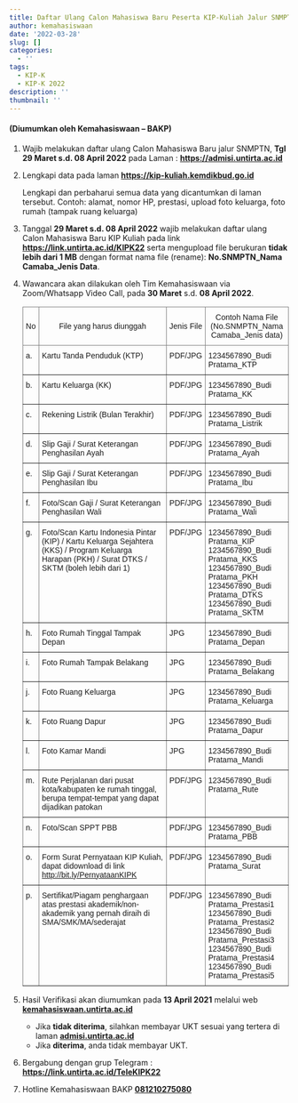 ```yaml
---
title: Daftar Ulang Calon Mahasiswa Baru Peserta KIP-Kuliah Jalur SNMPTN 2022
author: kemahasiswaan
date: '2022-03-28'
slug: []
categories:
  - ''
tags:
  - KIP-K
  - KIP-K 2022
description: ''
thumbnail: ''
---
```


#### (Diumumkan oleh Kemahasiswaan -- BAKP)

1.  Wajib melakukan daftar ulang Calon Mahasiswa Baru jalur SNMPTN, **Tgl 29 Maret s.d. 08 April 2022** pada Laman : [**https://admisi.untirta.ac.id**](https://admisi.untirta.ac.id){.uri target="_blank"}

2.  Lengkapi data pada laman [**https://kip-kuliah.kemdikbud.go.id**](https://kip-kuliah.kemdikbud.go.id){.uri target="_blank"}

    Lengkapi dan perbaharui semua data yang dicantumkan di laman tersebut. Contoh: alamat, nomor HP, prestasi, upload foto keluarga, foto rumah (tampak ruang keluarga)

3.  Tanggal **29 Maret s.d. 08 April 2022** wajib melakukan daftar ulang Calon Mahasiswa Baru KIP Kuliah pada link [**https://link.untirta.ac.id/KIPK22**](https://link.untirta.ac.id/KIPK22){target="_blank"} serta mengupload file berukuran **tidak lebih dari 1 MB** dengan format nama file (rename): **No.SNMPTN_Nama Camaba_Jenis Data**.

4.  Wawancara akan dilakukan oleh Tim Kemahasiswaan via Zoom/Whatsapp Video Call, pada **30 Maret** s.d. **08 April 2022**.

    ```{=html}
    <style type="text/css">
    .tg  {border-collapse:collapse;border-spacing:0;}
    .tg td{border-color:black;border-style:solid;border-width:1px;font-family:Arial, sans-serif;font-size:14px;
      overflow:hidden;padding:10px 5px;word-break:normal;}
    .tg th{border-color:black;border-style:solid;border-width:1px;font-family:Arial, sans-serif;font-size:14px;
      font-weight:normal;overflow:hidden;padding:10px 5px;word-break:normal;}
    .tg .tg-9wq8{border-color:inherit;text-align:center;vertical-align:middle}
    .tg .tg-0pky{border-color:inherit;text-align:left;vertical-align:top}
    </style>
    <table class="tg">
    <thead>
      <tr>
        <th class="tg-9wq8">No</th>
        <th class="tg-9wq8">File yang harus diunggah</th>
        <th class="tg-9wq8">Jenis File</th>
        <th class="tg-9wq8">Contoh Nama File<br>(No.SNMPTN_Nama Camaba_Jenis data)<br></th>
      </tr>
    </thead>
    <tbody>
      <tr>
        <td class="tg-0pky">a.</td>
        <td class="tg-0pky">Kartu Tanda Penduduk (KTP)   </td>
        <td class="tg-0pky">PDF/JPG   </td>
        <td class="tg-0pky">1234567890_Budi Pratama_KTP   </td>
      </tr>
      <tr>
        <td class="tg-0pky">b.</td>
        <td class="tg-0pky">Kartu Keluarga (KK)   </td>
        <td class="tg-0pky">PDF/JPG   </td>
        <td class="tg-0pky">1234567890_Budi Pratama_KK   </td>
      </tr>
      <tr>
        <td class="tg-0pky">c.</td>
        <td class="tg-0pky">Rekening Listrik (Bulan Terakhir)   </td>
        <td class="tg-0pky">PDF/JPG   </td>
        <td class="tg-0pky">1234567890_Budi Pratama_Listrik   </td>
      </tr>
      <tr>
        <td class="tg-0pky">d.</td>
        <td class="tg-0pky">Slip Gaji / Surat Keterangan Penghasilan Ayah   </td>
        <td class="tg-0pky">PDF/JPG   </td>
        <td class="tg-0pky">1234567890_Budi Pratama_Ayah   </td>
      </tr>
      <tr>
        <td class="tg-0pky">e.</td>
        <td class="tg-0pky">Slip Gaji / Surat Keterangan Penghasilan Ibu   </td>
        <td class="tg-0pky">PDF/JPG   </td>
        <td class="tg-0pky">1234567890_Budi Pratama_Ibu   </td>
      </tr>
      <tr>
        <td class="tg-0pky">f.</td>
        <td class="tg-0pky">Foto/Scan Gaji / Surat Keterangan Penghasilan Wali   </td>
        <td class="tg-0pky">PDF/JPG   </td>
        <td class="tg-0pky">1234567890_Budi Pratama_Wali   </td>
      </tr>
      <tr>
        <td class="tg-0pky">g.</td>
        <td class="tg-0pky">Foto/Scan Kartu Indonesia Pintar (KIP) / Kartu Keluarga Sejahtera (KKS) / Program Keluarga Harapan (PKH) / Surat DTKS / SKTM (boleh lebih dari 1)   </td>
        <td class="tg-0pky">PDF/JPG   </td>
        <td class="tg-0pky">1234567890_Budi Pratama_KIP<br>1234567890_Budi Pratama_KKS<br>1234567890_Budi Pratama_PKH<br>1234567890_Budi Pratama_DTKS<br>1234567890_Budi Pratama_SKTM   </td>
      </tr>
      <tr>
        <td class="tg-0pky">h.</td>
        <td class="tg-0pky">Foto Rumah Tinggal Tampak Depan   </td>
        <td class="tg-0pky">JPG   </td>
        <td class="tg-0pky">1234567890_Budi Pratama_Depan   </td>
      </tr>
      <tr>
        <td class="tg-0pky">i.</td>
        <td class="tg-0pky">Foto Rumah Tampak Belakang   </td>
        <td class="tg-0pky">JPG   </td>
        <td class="tg-0pky">1234567890_Budi Pratama_Belakang   </td>
      </tr>
      <tr>
        <td class="tg-0pky">j.</td>
        <td class="tg-0pky">Foto Ruang Keluarga   </td>
        <td class="tg-0pky">JPG   </td>
        <td class="tg-0pky">1234567890_Budi Pratama_Keluarga   </td>
      </tr>
      <tr>
        <td class="tg-0pky">k.</td>
        <td class="tg-0pky">Foto Ruang Dapur   </td>
        <td class="tg-0pky">JPG   </td>
        <td class="tg-0pky">1234567890_Budi Pratama_Dapur   </td>
      </tr>
      <tr>
        <td class="tg-0pky">l.</td>
        <td class="tg-0pky">Foto Kamar Mandi   </td>
        <td class="tg-0pky">JPG   </td>
        <td class="tg-0pky">1234567890_Budi Pratama_Mandi   </td>
      </tr>
      <tr>
        <td class="tg-0pky">m.</td>
        <td class="tg-0pky">Rute Perjalanan dari pusat kota/kabupaten ke rumah tinggal, berupa tempat-tempat yang dapat dijadikan patokan   </td>
        <td class="tg-0pky">PDF/JPG   </td>
        <td class="tg-0pky">1234567890_Budi Pratama_Rute   </td>
      </tr>
      <tr>
        <td class="tg-0pky">n.<br></td>
        <td class="tg-0pky">Foto/Scan SPPT PBB   </td>
        <td class="tg-0pky">PDF/JPG   </td>
        <td class="tg-0pky">1234567890_Budi Pratama_PBB</td>
      </tr>
      <tr>
        <td class="tg-0pky">o.</td>
        <td class="tg-0pky">Form Surat Pernyataan KIP Kuliah, dapat didownload di link <a href="http://bit.ly/PernyataanKIPK" target="_blank" rel="noopener noreferrer">http://bit.ly/PernyataanKIPK</a>    </td>
        <td class="tg-0pky">PDF/JPG   </td>
        <td class="tg-0pky">1234567890_Budi Pratama_Surat   </td>
      </tr>
      <tr>
        <td class="tg-0pky">p.</td>
        <td class="tg-0pky">Sertifikat/Piagam penghargaan atas prestasi akademik/non-akademik yang pernah diraih di SMA/SMK/MA/sederajat   </td>
        <td class="tg-0pky">PDF/JPG   </td>
        <td class="tg-0pky">1234567890_Budi Pratama_Prestasi1<br>1234567890_Budi Pratama_Prestasi2<br>1234567890_Budi Pratama_Prestasi3<br>1234567890_Budi Pratama_Prestasi4<br>1234567890_Budi Pratama_Prestasi5   </td>
      </tr>
    </tbody>
    </table>
    ```

5.  Hasil Verifikasi akan diumumkan pada **13 April 2021** melalui web [**kemahasiswaan.untirta.ac.id**](https://kemahasiswaan.untirta.ac.id){target="_blank"}

    -   Jika **tidak diterima**, silahkan membayar UKT sesuai yang tertera di laman [**admisi.untirta.ac.id**](https://admisi.untirta.ac.id){target="_blank"}
    -   Jika **diterima**, anda tidak membayar UKT.

6.  Bergabung dengan grup Telegram : [**https://link.untirta.ac.id/TeleKIPK22**](https://link.untirta.ac.id/TeleKIPK22){target="_blank"}

7.  Hotline Kemahasiswaan BAKP [**081210275080**](https://wa.me/6281210275080){target="_blank"}
